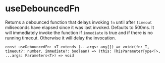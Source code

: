 
<Meta title="Hooks/useDebouncedFn" />

# useDebouncedFn

Returns a debounced function that delays invoking `fn` until after `timeout` miliseconds have elapsed since it was last invoked. Defaults to 500ms.
It will immediately invoke the function if `immediate` is true and if there is no running timeout. Otherwise it will delay the invocation.

`const useDebouncedFn: <T extends (...args: any[]) => void>(fn: T, timeout?: number, immediate?: boolean) => (this: ThisParameterType<T>, ...args: Parameters<T>) => void`
